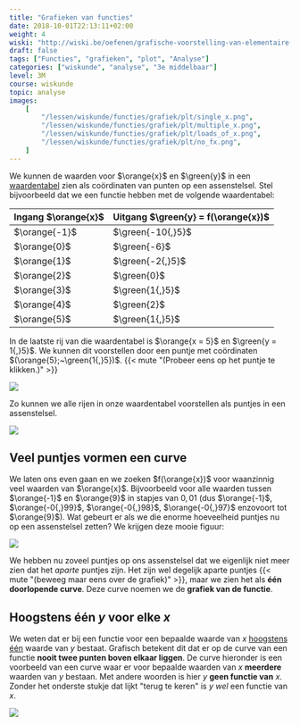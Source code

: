 ```yaml
---
title: "Grafieken van functies"
date: 2018-10-01T22:13:11+02:00
weight: 4
wiski: "http://wiski.be/oefenen/grafische-voorstelling-van-elementaire-functies/take"
draft: false
tags: ["Functies", "grafieken", "plot", "Analyse"]
categories: ["wiskunde", "analyse", "3e middelbaar"]
level: 3M
course: wiskunde
topic: analyse
images:
    [
        "/lessen/wiskunde/functies/grafiek/plt/single_x.png",
        "/lessen/wiskunde/functies/grafiek/plt/multiple_x.png",
        "/lessen/wiskunde/functies/grafiek/plt/loads_of_x.png",
        "/lessen/wiskunde/functies/grafiek/plt/no_fx.png",
    ]
---
```


We kunnen de waarden voor $\orange{x}$ en $\green{y}$ in een
[waardentabel](waardentabel) zien als coördinaten van punten op een
assenstelsel. Stel bijvoorbeeld dat we een functie hebben met de volgende
waardentabel:

| Ingang $\orange{x}$ | Uitgang $\green{y} = f(\orange{x})$ |
| ------------------- | ----------------------------------- |
| $\orange{-1}$       | $\green{-10{,}5}$                   |
| $\orange{0}$        | $\green{-6}$                        |
| $\orange{1}$        | $\green{-2{,}5}$                    |
| $\orange{2}$        | $\green{0}$                         |
| $\orange{3}$        | $\green{1{,}5}$                     |
| $\orange{4}$        | $\green{2}$                         |
| $\orange{5}$        | $\green{1{,}5}$                     |

In de laatste rij van die waardentabel is $\orange{x = 5}$ en
$\green{y = 1{,}5}$. We kunnen dit voorstellen door een puntje met coördinaten
$(\orange{5};~\green{1{,}5})$.
{{< mute "(Probeer eens op het puntje te klikken.)" >}}

![](plt/single_x.png)

Zo kunnen we alle rijen in onze waardentabel voorstellen als puntjes in een
assenstelsel.

![](plt/multiple_x.png)

## Veel puntjes vormen een curve

We laten ons even gaan en we zoeken $f(\orange{x})$ voor waanzinnig veel
waarden van $\orange{x}$. Bijvoorbeeld voor alle waarden tussen $\orange{-1}$
en $\orange{9}$ in stapjes van $0{,}01$ (dus $\orange{-1}$, $\orange{-0{,}99}$,
$\orange{-0{,}98}$, $\orange{-0{,}97}$ enzovoort tot $\orange{9}$). Wat gebeurt
er als we die enorme hoeveelheid puntjes nu op een assenstelsel zetten? We
krijgen deze mooie figuur:

![](plt/loads_of_x.png)

We hebben nu zoveel puntjes op ons assenstelsel dat we eigenlijk niet meer zien
dat het _aparte_ puntjes zijn. Het zijn wel degelijk aparte puntjes
{{< mute "(beweeg maar eens over de grafiek)" >}},
maar we zien het als **één doorlopende curve**.
Deze curve noemen we de **grafiek van de functie**.

## Hoogstens één $y$ voor elke $x$

We weten dat er bij een functie voor een bepaalde waarde van $x$ [hoogstens
één](intro#samengevat) waarde van $y$ bestaat. Grafisch betekent dit dat er op
de curve van een functie **nooit twee punten boven elkaar liggen**. De curve
hieronder is een voorbeeld van een curve waar er voor bepaalde waarden van $x$
**meerdere** waarden van $y$ bestaan. Met andere woorden is hier $y$ **geen
functie van** $x$. Zonder het onderste stukje dat lijkt "terug te keren" is
$y$ _wel_ een functie van $x$.

![](plt/no_fx.png)

